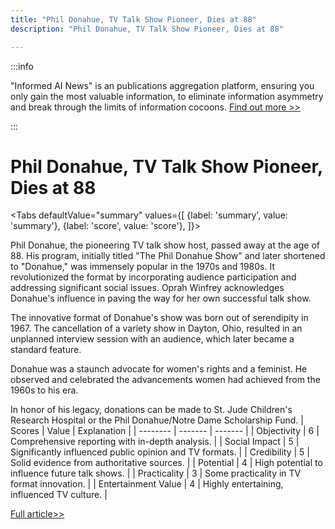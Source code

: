 ```yaml
---
title: "Phil Donahue, TV Talk Show Pioneer, Dies at 88"
description: "Phil Donahue, TV Talk Show Pioneer, Dies at 88"

---
```



:::info

"Informed AI News" is an publications aggregation platform, ensuring you only gain the most valuable information, to eliminate information asymmetry and break through the limits of information cocoons.  [Find out more >>](/)

:::

# Phil Donahue, TV Talk Show Pioneer, Dies at 88


<Tabs
	defaultValue="summary"
	values={[
	{label: 'summary', value: 'summary'},
	{label: 'score', value: 'score'},
]}>
<TabItem value="summary">


Phil Donahue, the pioneering TV talk show host, passed away at the age of 88. His program, initially titled "The Phil Donahue Show" and later shortened to "Donahue," was immensely popular in the 1970s and 1980s. It revolutionized the format by incorporating audience participation and addressing significant social issues. Oprah Winfrey acknowledges Donahue's influence in paving the way for her own successful talk show.

The innovative format of Donahue's show was born out of serendipity in 1967. The cancellation of a variety show in Dayton, Ohio, resulted in an unplanned interview session with an audience, which later became a standard feature.

Donahue was a staunch advocate for women's rights and a feminist. He observed and celebrated the advancements women had achieved from the 1960s to his era.

In honor of his legacy, donations can be made to St. Jude Children's Research Hospital or the Phil Donahue/Notre Dame Scholarship Fund.
</TabItem>
<TabItem value="score">
	| Scores     | Value   | Explanation |
	| -------- | ------- | ------- |
	| Objectivity  | 6    | Comprehensive reporting with in-depth analysis.    |
	| Social Impact | 5     | Significantly influenced public opinion and TV formats.    |
	| Credibility    | 5    | Solid evidence from authoritative sources.    |
	| Potential    | 4    | High potential to influence future talk shows.    |
	| Practicality    | 3    | Some practicality in TV format innovation.    |
	| Entertainment Value    | 4    | Highly entertaining, influenced TV culture.    |
</TabItem>
</Tabs>

[Full article>>](https://www.cnbc.com/2024/08/19/phil-donahue-talk-show-host-pioneer-and-husband-of-marlo-thomas-dies-at-88-.html)

